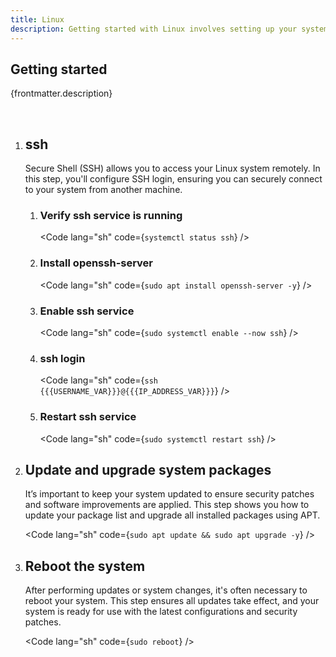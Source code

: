 ```yaml
---
title: Linux
description: Getting started with Linux involves setting up your system for secure access and keeping it up-to-date. This guide walks you through essential initial steps such as configuring SSH login for remote access, ensuring your system is updated with the latest packages and rebooting the system to apply changes. By following these steps, you'll have a secure and up-to-date Linux environment ready for further use.
---
```



## Getting started

<p>{frontmatter.description}</p>

<br />

<Steps>

1. ## ssh

   Secure Shell (SSH) allows you to access your Linux system remotely. In this step, you'll configure SSH login, ensuring you can securely connect to your system from another machine.

   <Steps>

   1. ### Verify ssh service is running

      <Code lang="sh" code={`systemctl status ssh`} />

   2. ### Install openssh-server

      <Code lang="sh" code={`sudo apt install openssh-server -y`} />

   3. ### Enable ssh service

      <Code lang="sh" code={`sudo systemctl enable --now ssh`} />

   4. ### ssh login

      <Code lang="sh" code={`ssh {{{USERNAME_VAR}}}@{{{IP_ADDRESS_VAR}}}`} />

   5. ### Restart ssh service

      <Code lang="sh" code={`sudo systemctl restart ssh`} />

   </Steps>

2. ## Update and upgrade system packages

   It’s important to keep your system updated to ensure security patches and software improvements are applied. This step shows you how to update your package list and upgrade all installed packages using APT.

   <Code lang="sh" code={`sudo apt update && sudo apt upgrade -y`} />

3. ## Reboot the system

   After performing updates or system changes, it's often necessary to reboot your system. This step ensures all updates take effect, and your system is ready for use with the latest configurations and security patches.

   <Code lang="sh" code={`sudo reboot`} />

</Steps>
